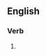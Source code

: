==English==

===Verb===
{{head|en|present participle}}

# {{present participle of|fluoresce|lang=en|nocat=1}}